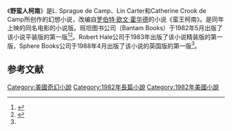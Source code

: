 {{Infobox book | <!-- See Wikipedia:WikiProject_Novels or Wikipedia:WikiProject_Books -->
| name          = Conan the Barbarian
| title_orig    = 
| translator    = 
| image         = <!-- 檔案不存在 Conan the Barbarian novel.jpg ，可從英文維基百科取得 -->
| caption = ''Conan the Barbarian'' by [[L._Sprague_de_Camp|L. Sprague de Camp]] and [[Lin_Carter|Lin Carter]], [[Bantam_Books|Bantam Books]], 1982
| author        = [[L._Sprague_de_Camp|L. Sprague de Camp]]<br>[[Lin_Carter|Lin Carter]]<br>[[Catherine_Crook_de_Camp|Catherine Crook de Camp]] 
| illustrator   = 
| cover_artist  = [[Renato_Casaro|Renato Casaro]]
| country       = 美国
| language      = 英语
| series        = [[Conan_the_Barbarian|Conan the Barbarian]]
| genre         = [[剑与魔法|剑与魔法]] [[奇幻文学|奇幻文学]]
| publisher     = 班坦图书公司
| release_date  = 1982
| english_release_date =
| media_type    = 书籍（平装版）
| pages         = 181 pp
| isbn          = 0-553-22544-8
| congress= CPB Box no. 2618 vol. 4
| oclc= 8449461
| preceded_by   = 
| followed_by   = 
}}
《'''野蛮人柯南'''》是L. Sprague de Camp、Lin Carter和Catherine Crook de Camp所创作的幻想小说，改编自[[罗伯特·欧文·霍华德|罗伯特·欧文·霍华德]]的小说《蛮王柯南》。是同年上映的同名电影的小说版。班坦图书公司（Bantam Books）于1982年5月出版了该小说平装版的第一版<ref name="Laughlin">{{cite book | last=Laughlin | first=Charlotte |author2=Daniel J. H. Levack | title=De Camp: An L. Sprague de Camp Bibliography | location=San Francisco | publisher=Underwood/Miller | year=1983 | page=39}}</ref><ref name="ISFDb">{{isfdb title|id=3261|title=Conan the Barbarian (1982)}}</ref>。Robert Hale公司于1983年出版了该小说精装版的第一版，Sphere Books公司于1988年4月出版了该小说的英国版的第一版<ref name="ISFDb"/>。

==参考文献==
{{Reflist}}

{{DEFAULTSORT:Conan the Barbarian}}
[[Category:美國奇幻小說|Category:美國奇幻小說]]
[[Category:1982年長篇小說|Category:1982年長篇小說]]
[[Category:1982年美國小說|Category:1982年美國小說]]